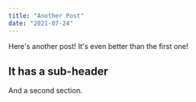 ```yaml
---
title: "Another Post"
date: "2021-07-24"
---
```


Here's another post! It's even better than the first one!

## It has a sub-header

And a second section.